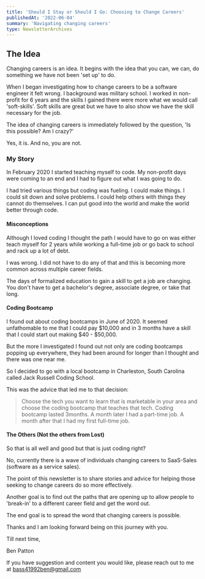 ```yaml
---
title: 'Should I Stay or Should I Go: Choosing to Change Careers'
publishedAt: '2022-06-04'
summary: 'Navigating changing careers'
type: NewsletterArchives
---
```


## The Idea

Changing careers is an idea. It begins with the idea that you can, we can, do something we have not been 'set up' to do.

When I began investigating how to change careers to be a software engineer it felt wrong. I background was military school. I worked in non-profit for 6 years and the skills I gained there were more what we would call 'soft-skills'. Soft skills are great but we have to also show we have the skill necessary for the job.

The idea of changing careers is immediately followed by the question, 'Is this possible? Am I crazy?'

Yes, it is. And no, you are not.

### My Story

In February 2020 I started teaching myself to code. My non-profit days were coming to an end and I had to figure out what I was going to do.

I had tried various things but coding was fueling. I could make things. I could sit down and solve problems. I could help others with things they cannot do themselves. I can put good into the world and make the world better through code.

#### Misconceptions

Although I loved coding I thought the path I would have to go on was either teach myself for 2 years while working a full-time job or go back to school and rack up a lot of debt.

I was wrong. I did not have to do any of that and this is becoming more common across multiple career fields.

The days of formalized education to gain a skill to get a job are changing. You don't have to get a bachelor's degree, associate degree, or take that long.

#### Coding Bootcamp

I found out about coding bootcamps in June of 2020. It seemed unfathomable to me that I could pay $10,000 and in 3 months have a skill that I could start out making $40 - $50,000.

But the more I investigated I found out not only are coding bootcamps popping up everywhere, they had been around for longer than I thought and there was one near me.

So I decided to go with a local bootcamp in Charleston, South Carolina called Jack Russell Coding School.

This was the advice that led me to that decision:

> Choose the tech you want to learn that is marketable in your area and choose the coding bootcamp that teaches that tech. Coding bootcamp lasted 3months. A month later I had a part-time job. A month after that I had my first full-time job.

#### The Others (Not the others from Lost)

So that is all well and good but that is just coding right?

No, currently there is a wave of individuals changing careers to SaaS-Sales (software as a service sales).

The point of this newsletter is to share stories and advice for helping those seeking to change careers do so more effectively.

Another goal is to find out the paths that are opening up to allow people to 'break-in' to a different career field and get the word out.

The end goal is to spread the word that changing careers is possible.

Thanks and I am looking forward being on this journey with you.

Till next time,

Ben Patton

If you have suggestion and content you would like, please reach out to me at bass41992ben@gmail.com
